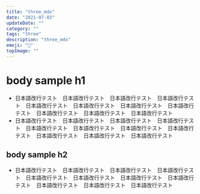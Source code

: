 ```yaml
---
title: "three_mdx"
date: "2021-07-03"
updateDate: ""
category: ""
tags: "three"
description: "three_mdx"
emoji: "🙂"
topImage: ""
---
```


# body sample h1

- 日本語改行テスト　日本語改行テスト　日本語改行テスト　日本語改行テスト　日本語改行テスト　日本語改行テスト　日本語改行テスト　日本語改行テスト　日本語改行テスト　日本語改行テスト　日本語改行テスト
- 日本語改行テスト　日本語改行テスト　日本語改行テスト　日本語改行テスト　日本語改行テスト　日本語改行テスト　日本語改行テスト　日本語改行テスト　日本語改行テスト　日本語改行テスト　日本語改行テスト

## body sample h2

- 日本語改行テスト　日本語改行テスト　日本語改行テスト　日本語改行テスト　日本語改行テスト　日本語改行テスト　日本語改行テスト　日本語改行テスト　日本語改行テスト　日本語改行テスト　日本語改行テスト
